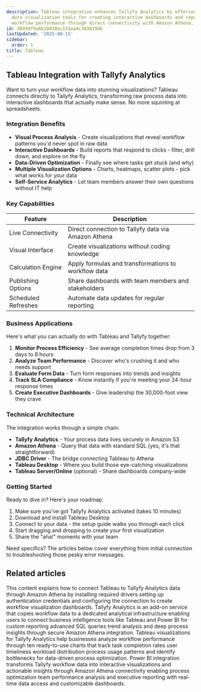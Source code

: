 ```yaml
---
description: Tableau integration enhances Tallyfy Analytics by offering extensive
  data visualization tools for creating interactive dashboards and reports to analyze
  workflow performance through direct connectivity with Amazon Athena.
id: 3849df9a6b1b038ec131ea4c3838194b
lastUpdated: '2025-08-15'
sidebar:
  order: 1
title: Tableau
---
```


## Tableau Integration with Tallyfy Analytics

Want to turn your workflow data into stunning visualizations? Tableau connects directly to Tallyfy Analytics, transforming raw process data into interactive dashboards that actually make sense. No more squinting at spreadsheets.

### Integration Benefits

- **Visual Process Analysis** - Create visualizations that reveal workflow patterns you'd never spot in raw data
- **Interactive Dashboards** - Build reports that respond to clicks - filter, drill down, and explore on the fly
- **Data-Driven Optimization** - Finally see where tasks get stuck (and why)
- **Multiple Visualization Options** - Charts, heatmaps, scatter plots - pick what works for your data
- **Self-Service Analytics** - Let team members answer their own questions without IT help

### Key Capabilities

| Feature | Description |
|---------|-------------|
| Live Connectivity | Direct connection to Tallyfy data via Amazon Athena |
| Visual Interface | Create visualizations without coding knowledge |
| Calculation Engine | Apply formulas and transformations to workflow data |
| Publishing Options | Share dashboards with team members and stakeholders |
| Scheduled Refreshes | Automate data updates for regular reporting |

### Business Applications

Here's what you can actually do with Tableau and Tallyfy together:

1. **Monitor Process Efficiency** - See average completion times drop from 3 days to 8 hours
2. **Analyze Team Performance** - Discover who's crushing it and who needs support
3. **Evaluate Form Data** - Turn form responses into trends and insights
4. **Track SLA Compliance** - Know instantly if you're meeting your 24-hour response times
5. **Create Executive Dashboards** - Give leadership the 30,000-foot view they crave

### Technical Architecture

The integration works through a simple chain:

- **Tallyfy Analytics** - Your process data lives securely in Amazon S3
- **Amazon Athena** - Query that data with standard SQL (yes, it's that straightforward)
- **JDBC Driver** - The bridge connecting Tableau to Athena
- **Tableau Desktop** - Where you build those eye-catching visualizations
- **Tableau Server/Online** (optional) - Share dashboards company-wide

### Getting Started

Ready to dive in? Here's your roadmap:

1. Make sure you've got Tallyfy Analytics activated (takes 10 minutes)
2. Download and install Tableau Desktop
3. Connect to your data - the setup guide walks you through each click
4. Start dragging and dropping to create your first visualization
5. Share the "aha!" moments with your team

Need specifics? The articles below cover everything from initial connection to troubleshooting those pesky error messages.


<PageTree />


## Related articles
<CardGrid>
<LinkTitleCard header="<b>Tableau > Connect Tableau to Tallyfy</b>" href="/products/pro/integrations/analytics/tableau/how-can-i-connect-tableau-to-my-tallyfy-data/" > This content explains how to connect Tableau to Tallyfy Analytics data through Amazon Athena by installing required drivers setting up authentication credentials and configuring the connection to create workflow visualization dashboards. </LinkTitleCard>
<LinkTitleCard header="<b>Integrations > Tallyfy analytics</b>" href="/products/pro/integrations/analytics/" > Tallyfy Analytics is an add-on service that copies workflow data to a dedicated analytical infrastructure enabling users to connect business intelligence tools like Tableau and Power BI for custom reporting advanced SQL queries trend analysis and deep process insights through secure Amazon Athena integration. </LinkTitleCard>
<LinkTitleCard header="<b>Tableau > Sample Tableau visualizations</b>" href="/products/pro/integrations/analytics/tableau/sample-tableau-visualizations/" > Tableau visualizations for Tallyfy Analytics help businesses analyze workflow performance through ten ready-to-use charts that track task completion rates user timeliness workload distribution process usage patterns and identify bottlenecks for data-driven process optimization. </LinkTitleCard>
<LinkTitleCard header="<b>Analytics > Power BI</b>" href="/products/pro/integrations/analytics/powerbi/" > Power BI integration transforms Tallyfy workflow data into interactive visualizations and actionable insights through Amazon Athena connectivity enabling process optimization team performance analysis and executive reporting with real-time data access and customizable dashboards. </LinkTitleCard>
</CardGrid>